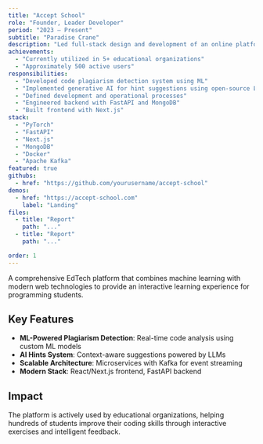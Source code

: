 ```yaml
---
title: "Accept School"
role: "Founder, Leader Developer"
period: "2023 — Present"
subtitle: "Paradise Crane"
description: "Led full-stack design and development of an online platform for improving programming skills"
achievements:
  - "Currently utilized in 5+ educational organizations"
  - "Approximately 500 active users"
responsibilities:
  - "Developed code plagiarism detection system using ML"
  - "Implemented generative AI for hint suggestions using open-source LLMs"
  - "Defined development and operational processes"
  - "Engineered backend with FastAPI and MongoDB"
  - "Built frontend with Next.js"
stack:
  - "PyTorch"
  - "FastAPI"
  - "Next.js"
  - "MongoDB"
  - "Docker"
  - "Apache Kafka"
featured: true
githubs:
  - href: "https://github.com/yourusername/accept-school"
demos:
  - href: "https://accept-school.com"
    label: "Landing"
files:
  - title: "Report"
    path: "..."
  - title: "Report"
    path: "..."

order: 1
---
```


A comprehensive EdTech platform that combines machine learning with modern web technologies to provide an interactive learning experience for programming students.

## Key Features

- **ML-Powered Plagiarism Detection**: Real-time code analysis using custom ML models
- **AI Hints System**: Context-aware suggestions powered by LLMs
- **Scalable Architecture**: Microservices with Kafka for event streaming
- **Modern Stack**: React/Next.js frontend, FastAPI backend

## Impact

The platform is actively used by educational organizations, helping hundreds of students improve their coding skills through interactive exercises and intelligent feedback.
